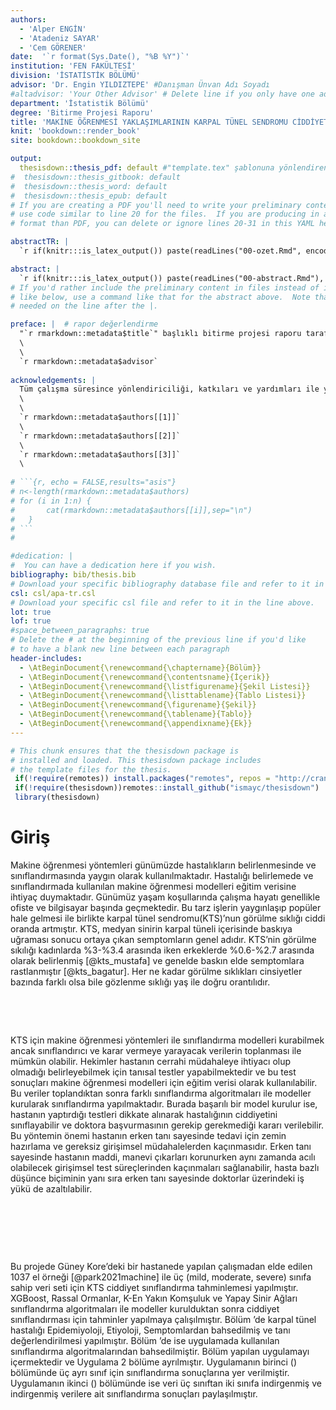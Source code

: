 ---
authors: 
  - 'Alper ENGİN'
  - 'Atadeniz SAYAR'
  - 'Cem GÖRENER'
date:  '`r format(Sys.Date(), "%B %Y")`'
institution: 'FEN FAKÜLTESİ'
division: 'İSTATİSTİK BÖLÜMÜ'
advisor: 'Dr. Engin YILDIZTEPE' #Danışman Ünvan Adı Soyadı
#altadvisor: 'Your Other Advisor' # Delete line if you only have one advisor
department: 'İstatistik Bölümü'
degree: 'Bitirme Projesi Raporu'  
title: 'MAKİNE ÖĞRENMESİ YAKLAŞIMLARININ KARPAL TÜNEL SENDROMU CİDDİYET SINIFLAMASINDA KULLANILMASI'
knit: 'bookdown::render_book'
site: bookdown::bookdown_site

output: 
  thesisdown::thesis_pdf: default #"template.tex" şablonuna yönlendiren fonksiyon
#  thesisdown::thesis_gitbook: default
#  thesisdown::thesis_word: default
#  thesisdown::thesis_epub: default
# If you are creating a PDF you'll need to write your preliminary content here or
# use code similar to line 20 for the files.  If you are producing in a different
# format than PDF, you can delete or ignore lines 20-31 in this YAML header.

abstractTR: |
  `r if(knitr:::is_latex_output()) paste(readLines("00-ozet.Rmd", encoding="UTF-8"), collapse = '\n  ')`

abstract: |
  `r if(knitr:::is_latex_output()) paste(readLines("00-abstract.Rmd"), collapse = '\n  ')`
# If you'd rather include the preliminary content in files instead of inline
# like below, use a command like that for the abstract above.  Note that a tab is 
# needed on the line after the |.

preface: |  # rapor değerlendirme
  "`r rmarkdown::metadata$title`" başlıklı bitirme projesi raporu tarafımdan okunmuş, kapsamı ve niteliği açısından bir Bitirme Projesi raporu olarak kabul edilmiştir.\
  \
  \
  `r rmarkdown::metadata$advisor`
  
acknowledgements: |
  Tüm çalışma süresince yönlendiriciliği, katkıları ve yardımları ile yanımızda olan danışmanımız `r rmarkdown::metadata$advisor` 'ye ve böyle bir çalışmayı yapmamız için bize fırsat tanıyan Dokuz Eylül Üniversitesi Fen Fakültesi İstatistik Bölümüne teşekkür ederiz.\
  \
  \
  `r rmarkdown::metadata$authors[[1]]`
  \
  `r rmarkdown::metadata$authors[[2]]`
  \
  `r rmarkdown::metadata$authors[[3]]`
  \
 
# ```{r, echo = FALSE,results="asis"}
# n<-length(rmarkdown::metadata$authors)
# for (i in 1:n) {
#       cat(rmarkdown::metadata$authors[[i]],sep="\n")
#   }
# ```
#

#dedication: |
#  You can have a dedication here if you wish. 
bibliography: bib/thesis.bib
# Download your specific bibliography database file and refer to it in the line above.
csl: csl/apa-tr.csl
# Download your specific csl file and refer to it in the line above.
lot: true
lof: true
#space_between_paragraphs: true
# Delete the # at the beginning of the previous line if you'd like
# to have a blank new line between each paragraph
header-includes:
  - \AtBeginDocument{\renewcommand{\chaptername}{Bölüm}}
  - \AtBeginDocument{\renewcommand{\contentsname}{İçerik}}
  - \AtBeginDocument{\renewcommand{\listfigurename}{Şekil Listesi}}
  - \AtBeginDocument{\renewcommand{\listtablename}{Tablo Listesi}}
  - \AtBeginDocument{\renewcommand{\figurename}{Şekil}}
  - \AtBeginDocument{\renewcommand{\tablename}{Tablo}}
  - \AtBeginDocument{\renewcommand{\appendixname}{Ek}}
---
<!--
Above is the YAML (YAML Ain't Markup Language) header that includes a lot of metadata used to produce the document.  Be careful with spacing in this header!

If you'd prefer to not include a Dedication, for example, simply delete lines 17 and 18 above or add a # before them to comment them out.  If you have other LaTeX packages you would like to include, delete the # before header-includes and list the packages after hyphens on new lines.

If you'd like to include a comment that won't be produced in your resulting file enclose it in a block like this.
-->

<!--
If you receive a duplicate label error after knitting, make sure to delete the index.Rmd file and then knit again.
-->

```{r include_packages, include = FALSE}
# This chunk ensures that the thesisdown package is
# installed and loaded. This thesisdown package includes
# the template files for the thesis.
 if(!require(remotes)) install.packages("remotes", repos = "http://cran.rstudio.com")
 if(!require(thesisdown))remotes::install_github("ismayc/thesisdown")
 library(thesisdown)

```

<!-- You'll need to include the order that you'd like Rmd files to appear in the _bookdown.yml file for PDF files and also delete the # before rmd_files: there.  You'll want to not include 00(two-hyphens)prelim.Rmd and 00-abstract.Rmd since they are handled in the YAML above differently for the PDF version.
-->

<!-- The {.unnumbered} option here means that the introduction will be "Chapter 0." You can also use {-} for no numbers
on chapters.
-->

# Giriş {.unnumbered}  

Makine öğrenmesi yöntemleri günümüzde hastalıkların belirlenmesinde ve sınıflandırmasında yaygın olarak kullanılmaktadır. Hastalığı belirlemede ve sınıflandırmada kullanılan makine öğrenmesi modelleri eğitim verisine ihtiyaç duymaktadır.  Günümüz yaşam koşullarında çalışma hayatı genellikle ofiste ve bilgisayar başında geçmektedir. Bu tarz işlerin yaygınlaşıp popüler hale gelmesi ile birlikte karpal tünel sendromu(KTS)'nun görülme sıklığı ciddi oranda artmıştır. KTS, medyan sinirin karpal tüneli içerisinde baskıya uğraması sonucu ortaya çıkan semptomların genel adıdır. KTS'nin görülme sıkılığı kadınlarda %3-%3.4 arasında iken erkeklerde %0.6-%2.7 arasında olarak belirlenmiş [@kts_mustafa] ve genelde baskın elde semptomlara rastlanmıştır [@kts_bagatur]. Her ne kadar görülme sıklıkları cinsiyetler bazında farklı olsa bile gözlenme sıklığı yaş ile doğru orantılıdır.
\  

\  

\  

KTS için makine öğrenmesi yöntemleri ile sınıflandırma modelleri kurabilmek ancak sınıflandırıcı ve karar vermeye yarayacak verilerin toplanması ile mümkün olabilir. Hekimler hastanın cerrahi müdahaleye ihtiyacı olup olmadığı belirleyebilmek için tanısal testler yapabilmektedir ve bu test sonuçları makine öğrenmesi modelleri için eğitim verisi olarak kullanılabilir. Bu veriler toplandıktan sonra farklı sınıflandırma algoritmaları ile modeller kurularak sınıflandırma yapılmaktadır. Burada başarılı bir model kurulur ise, hastanın yaptırdığı testleri dikkate alınarak hastalığının ciddiyetini sınıflayabilir ve doktora başvurmasının gerekip gerekmediği kararı verilebilir. Bu yöntemin önemi hastanın erken tanı sayesinde tedavi için zemin hazırlama ve gereksiz girişimsel müdahalelerden kaçınmasıdır. Erken tanı sayesinde hastanın maddi, manevi çıkarları korunurken aynı zamanda acılı olabilecek girişimsel test süreçlerinden kaçınmaları sağlanabilir, hasta bazlı düşünce biçiminin yanı sıra erken tanı sayesinde doktorlar üzerindeki iş yükü de azaltılabilir.  

\  

\  

\  

Bu projede Güney Kore’deki bir hastanede yapılan çalışmadan elde edilen 1037 el örneği [@park2021machine] ile üç (mild, moderate, severe) sınıfa sahip veri seti için KTS ciddiyet sınıflandırma tahminlemesi yapılmıştır. XGBoost, Rassal Ormanlar, K-En Yakın Komşuluk ve Yapay Sinir Ağları sınıflandırma algoritmaları ile modeller kurulduktan sonra ciddiyet sınıflandırması için tahminler yapılmaya çalışılmıştır. Bölüm \ref{KTSTanim}'de karpal tünel hastalığı Epidemiyoloji, Etiyoloji, Semptomlardan bahsedilmiş ve tanı değerlendirilmesi yapılmıştır. Bölüm \ref{yontem}'de ise uygulamada kullanılan sınıflandırma algoritmalarından bahsedilmiştir. Bölüm \ref{uygulama} yapılan uygulamayı içermektedir ve Uygulama 2 bölüme ayrılmıştır. Uygulamanın birinci (\ref{multiclass}) bölümünde üç ayrı sınıf için sınıflandırma sonuçlarına yer verilmiştir. Uygulamanın ikinci (\ref{binary}) bölümünde ise veri üç sınıftan iki sınıfa indirgenmiş ve indirgenmiş verilere ait sınıflandırma sonuçları paylaşılmıştır.  
